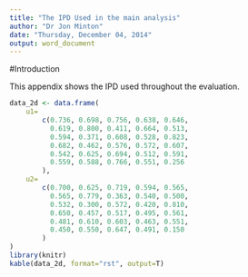 ```yaml
---
title: "The IPD Used in the main analysis"
author: "Dr Jon Minton"
date: "Thursday, December 04, 2014"
output: word_document
---
```

#Introduction

This appendix shows the IPD used throughout the evaluation. 

```r
data_2d <- data.frame(
    u1=
        c(0.736, 0.698, 0.756, 0.638, 0.646,
          0.619, 0.800, 0.411, 0.664, 0.513,
          0.594, 0.371, 0.608, 0.528, 0.823,
          0.682, 0.462, 0.576, 0.572, 0.607,
          0.542, 0.625, 0.694, 0.512, 0.591,
          0.559, 0.588, 0.766, 0.551, 0.256
        ),
    u2=
        c(0.700, 0.625, 0.719, 0.594, 0.565,
          0.565, 0.779, 0.363, 0.540, 0.500,
          0.532, 0.300, 0.572, 0.420, 0.810,
          0.650, 0.457, 0.517, 0.495, 0.561,
          0.481, 0.610, 0.603, 0.463, 0.551,
          0.450, 0.550, 0.647, 0.491, 0.150
        )
)
library(knitr)
kable(data_2d, format="rst", output=T)
```



